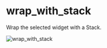 # wrap_with_stack

Wrap the selected widget with a Stack.

![wrap_with_stack](https://github.com/charlescyt/pyramid_lint/raw/main/resources/wrap_with_stack.gif)
